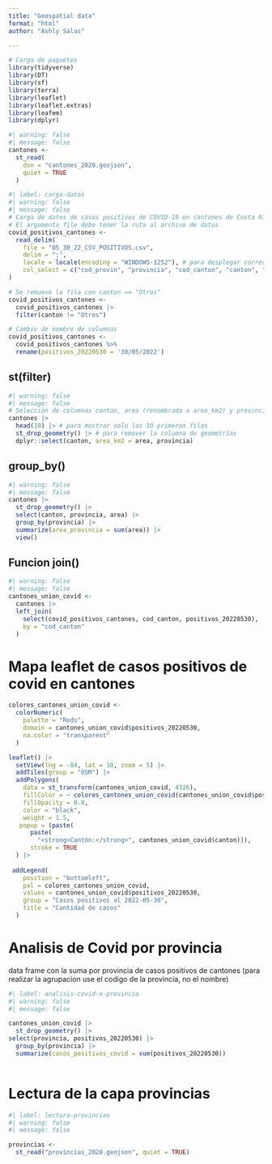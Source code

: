 ```yaml
---
title: "Geospatial data"
format: "html"
author: "Ashly Salas"

---
```


```r
# Carga de paquetes
library(tidyverse)
library(DT)
library(sf)
library(terra)
library(leaflet)
library(leaflet.extras)
library(leafem)
library(dplyr)

```

```r
#| warning: false
#| message: false
cantones <-
  st_read(
    dsn = "cantones_2020.geojson",
    quiet = TRUE
  )
```

```r

#| label: carga-datos
#| warning: false
#| message: false
# Carga de datos de casos positivos de COVID-19 en cantones de Costa Rica
# El argumento file debe tener la ruta al archivo de datos
covid_positivos_cantones <-
  read_delim(
    file = "05_30_22_CSV_POSITIVOS.csv",
    delim = ";",
    locale = locale(encoding = "WINDOWS-1252"), # para desplegar correctamente acentos y otros caracteres
    col_select = c("cod_provin", "provincia", "cod_canton", "canton", "30/05/2022") # 30/05/2022 contiene los datos para la última fecha disponible
)

# Se remueve la fila con canton == "Otros"
covid_positivos_cantones <-
  covid_positivos_cantones |>
  filter(canton != "Otros")

# Cambio de nombre de columnas
covid_positivos_cantones <-
  covid_positivos_cantones %>%
  rename(positivos_20220530 = '30/05/2022')

```

## st(filter)

```r
#| warning: false
#| message: false
# Selección de columnas canton, area (renombrada a area_km2) y provincia
cantones |>
  head(10) |> # para mostrar solo las 10 primeras filas
  st_drop_geometry() |> # para remover la columna de geometrías
  dplyr::select(canton, area_km2 = area, provincia)

```

## group_by()

```r
#| warning: false
#| message: false
cantones |>
  st_drop_geometry() |>
  select(canton, provincia, area) |>
  group_by(provincia) |>
  summarize(area_provincia = sum(area)) |>
  view()
```

## Funcion join()

```r
#| warning: false
#| message: false
cantones_union_covid <-
  cantones |>
  left_join(
    select(covid_positivos_cantones, cod_canton, positivos_20220530),
    by = "cod_canton" 
  )
```

# Mapa leaflet de casos positivos de covid en cantones

```r
colores_cantones_union_covid <-
  colorNumeric(
    palette = "Reds",
    domain = cantones_union_covid$positivos_20220530,
    na.color = "transparent"
  )

leaflet() |>
  setView(lng = -84, lat = 10, zoom = 5) |>
  addTiles(group = "OSM") |>
  addPolygons(
    data = st_transform(cantones_union_covid, 4326),
    fillColor = ~ colores_cantones_union_covid(cantones_union_covid$positivos_20220530),
    fillOpacity = 0.8,
    color = "black",
    weight = 1.5,
   popup = (paste(
      paste(
        "<strong>Cantón:</strong>", cantones_union_covid$canton))),
      stroke = TRUE
  ) |>
  
 addLegend(
    position = "bottomleft",
    pal = colores_cantones_union_covid,
    values = cantones_union_covid$positivos_20220530,
    group = "Casos positivos al 2022-05-30",
    title = "Cantidad de casos"
  ) 
```

# Analisis de Covid por provincia

data frame con la suma por provincia de casos positivos de cantones (para realizar la agrupacion use el codigo de la provincia, no el nombre)

```r
#| label: analisis-covid-x-provincia
#| warning: false
#| message: false

cantones_union_covid |>
  st_drop_geometry() |>
select(provincia, positivos_20220530) |>
  group_by(provincia) |>
  summarize(casos_positivos_covid = sum(positivos_20220530))
 
```

# Lectura de la capa provincias

```r
#| label: lectura-provincias
#| warning: false
#| message: false

provincias <-
  st_read("provincias_2020.geojson", quiet = TRUE)





```

